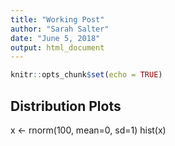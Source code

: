 ```yaml
---
title: "Working Post"
author: "Sarah Salter"
date: "June 5, 2018"
output: html_document
---
```


```r
knitr::opts_chunk$set(echo = TRUE)
```

## Distribution Plots 

x <- rnorm(100, mean=0, sd=1)
hist(x)